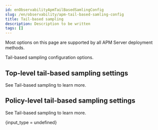 ```yaml
---
id: enObservabilityApmTailBasedSamlingConfig
slug: /en/observability/apm-tail-based-samling-config
title: Tail-based sampling
description: Description to be written
tags: []
---
```



<div id="apm-tail-based-samling-config"></div>

<ApmSupportOverview binary={true} fleet={true}>
  Most options on this page are supported by all APM Server deployment methods.
</ApmSupportOverview>

Tail-based sampling configuration options.

<SamplingConfigWidget />

<div id="apm-configuration-tbs"></div>

## Top-level tail-based sampling settings

See <DocLink id="enObservabilityApmSampling" section="tail-based-sampling">Tail-based sampling</DocLink> to learn more.


<TbsTop />

<div id="apm-configuration-tbs-policy"></div>

## Policy-level tail-based sampling settings

See <DocLink id="enObservabilityApmSampling" section="tail-based-sampling">Tail-based sampling</DocLink> to learn more.

<TbdPolicy />

{input_type = undefined}

